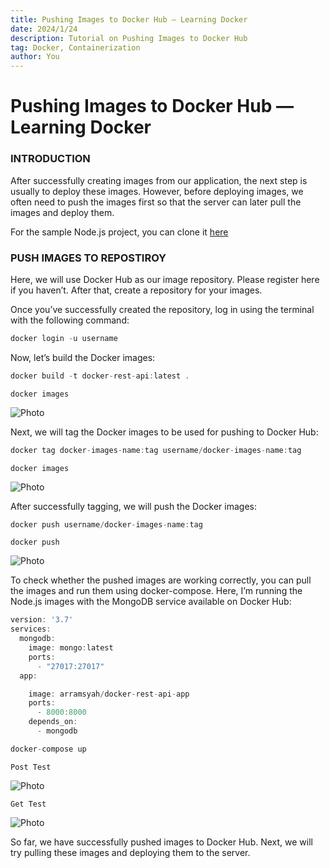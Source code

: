 ```yaml
---
title: Pushing Images to Docker Hub — Learning Docker
date: 2024/1/24
description: Tutorial on Pushing Images to Docker Hub
tag: Docker, Containerization
author: You
---
```



# Pushing Images to Docker Hub — Learning Docker

### INTRODUCTION

After successfully creating images from our application, the next step is usually to deploy these images. However, before deploying images, we often need to push the images first so that the server can later pull the images and deploy them.

For the sample Node.js project, you can clone it [here](https://github.com/izzatarramsyah/nodejs-sample-api)

### PUSH IMAGES TO REPOSTIROY

Here, we will use Docker Hub as our image repository. Please register here if you haven’t. After that, create a repository for your images.

Once you’ve successfully created the repository, log in using the terminal with the following command:

```js
docker login -u username
```

Now, let’s build the Docker images:

```js
docker build -t docker-rest-api:latest .
```

`docker images`

<Image
  src="/images/post16_img1.webp"
  alt="Photo"
  width={1125}
  height={750}
  priority
  className="next-image"
/>

Next, we will tag the Docker images to be used for pushing to Docker Hub:

```js
docker tag docker-images-name:tag username/docker-images-name:tag
```

`docker images`

<Image
  src="/images/post16_img2.webp"
  alt="Photo"
  width={1125}
  height={750}
  priority
  className="next-image"
/>

After successfully tagging, we will push the Docker images:

```js
docker push username/docker-images-name:tag
```

`docker push`

<Image
  src="/images/post16_img3.webp"
  alt="Photo"
  width={1125}
  height={750}
  priority
  className="next-image"
/>

To check whether the pushed images are working correctly, you can pull the images and run them using docker-compose. Here, I’m running the Node.js images with the MongoDB service available on Docker Hub:

```js
version: '3.7'
services:
  mongodb:
    image: mongo:latest
    ports:
      - "27017:27017"
  app:

    image: arramsyah/docker-rest-api-app
    ports:
      - 8000:8000
    depends_on:
      - mongodb
```

```js
docker-compose up
```

`Post Test`

<Image
  src="/images/post16_img4.webp"
  alt="Photo"
  width={1125}
  height={750}
  priority
  className="next-image"
/>

`Get Test`

<Image
  src="/images/post16_img5.webp"
  alt="Photo"
  width={1125}
  height={750}
  priority
  className="next-image"
/>

So far, we have successfully pushed images to Docker Hub. Next, we will try pulling these images and deploying them to the server.